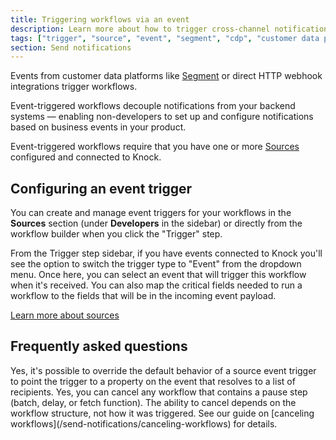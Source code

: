 ```yaml
---
title: Triggering workflows via an event
description: Learn more about how to trigger cross-channel notification workflows in Knock via an event.
tags: ["trigger", "source", "event", "segment", "cdp", "customer data platform"]
section: Send notifications
---
```


Events from customer data platforms like [Segment](/integrations/sources/segment) or direct HTTP webhook integrations trigger workflows.

Event-triggered workflows decouple notifications from your backend systems — enabling non-developers to set up and configure notifications based on business events in your product.

Event-triggered workflows require that you have one or more [Sources](/integrations/sources/overview) configured and connected to Knock.

## Configuring an event trigger

You can create and manage event triggers for your workflows in the **Sources** section (under **Developers** in the sidebar) or directly from the workflow builder when you click the "Trigger" step.

From the Trigger step sidebar, if you have events connected to Knock you'll see the option to switch the trigger type to "Event" from the dropdown menu. Once here, you can select an event that will trigger this workflow when it's received. You can also map the critical fields needed to run a workflow to the fields that will be in the incoming event payload.

[Learn more about sources](/integrations/sources/overview)

## Frequently asked questions

<AccordionGroup>
  <Accordion title="Can I trigger a workflow for multiple recipients from a single event?">
    Yes, it's possible to override the default behavior of a source event
    trigger to point the trigger to a property on the event that resolves to a
    list of recipients.
  </Accordion>
  <Accordion title="Can I cancel a workflow run triggered by an event?">
    Yes, you can cancel any workflow that contains a pause step (batch, delay,
    or fetch function). The ability to cancel depends on the workflow structure,
    not how it was triggered. See our guide on [canceling
    workflows](/send-notifications/canceling-workflows) for details.
  </Accordion>
</AccordionGroup>
